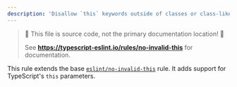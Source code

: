 ---
description: 'Disallow `this` keywords outside of classes or class-like objects.'
---


> 🛑 This file is source code, not the primary documentation location! 🛑
>
> See **https://typescript-eslint.io/rules/no-invalid-this** for documentation.


<TypeScriptOverlap strict />

This rule extends the base [`eslint/no-invalid-this`](https://eslint.org/docs/rules/no-invalid-this) rule.
It adds support for TypeScript's `this` parameters.
